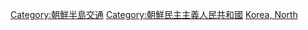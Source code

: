{{Catnav|頁面分類|社会|人类社会|交通|各國交通}}
{{Catnav|頁面分類|地理|国家|按國家分類|各國交通}}
{{Catnav|頁面分類|地理|国家|亚洲国家|朝鮮民主主義人民共和國}}
{{Catnav|頁面分類|各種主題的頁面分類|按國家分類|各國交通}}
{{Commons category|Transport in North Korea}}

[[Category:朝鮮半島交通|Category:朝鮮半島交通]]
[[Category:朝鮮民主主義人民共和國|Category:朝鮮民主主義人民共和國]]
[[Category:亚洲各国交通|Korea, North]]